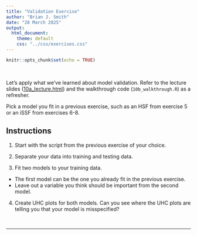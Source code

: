 ```yaml
---
title: "Validation Exercise"
author: "Brian J. Smith"
date: "28 March 2025"
output: 
  html_document:
    theme: default
    css: "../css/exercises.css"
---
```


```r
knitr::opts_chunk$set(echo = TRUE)
```

<br>

Let's apply what we've learned about model validation. Refer to the lecture slides (<a href="10a_lecture.html" target="_blank" rel="noopener noreferrer">10a_lecture.html</a>) and the walkthrough code (`10b_walkthrough.R`) as a refresher.

Pick a model you fit in a previous exercise, such as an HSF from exercise 5 or an iSSF from exercises 6-8.

## Instructions

1. Start with the script from the previous exercise of your choice.

2. Separate your data into training and testing data.

3. Fit two models to your training data. 

  * The first model can be the one you already fit in the previous exercise.
  * Leave out a variable you think should be important from the second model.
  
4. Create UHC plots for both models. Can you see where the UHC plots are telling you that your model is misspecified?

<br>
<hr>
<br>


